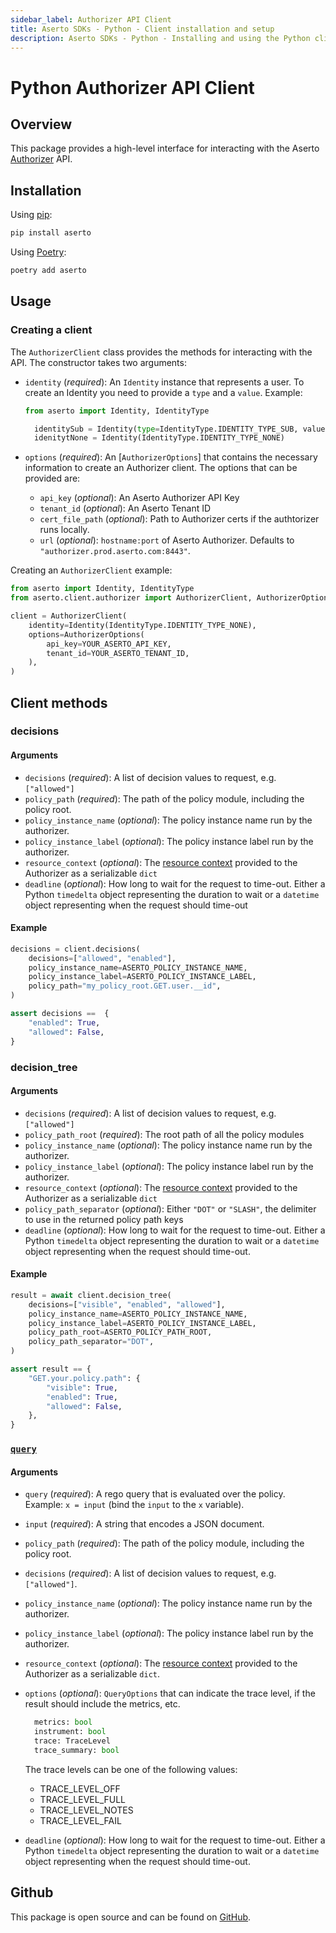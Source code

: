 ```yaml
---
sidebar_label: Authorizer API Client
title: Aserto SDKs - Python - Client installation and setup
description: Aserto SDKs - Python - Installing and using the Python client
---
```


# Python Authorizer API Client

## Overview

This package provides a high-level interface for interacting with the Aserto [Authorizer](/docs/authorizer-guide/overview) API.

## Installation

Using [pip](https://pip.pypa.io):

```sh
pip install aserto
```

Using [Poetry](https://python-poetry.org):

```sh
poetry add aserto
```

## Usage

### Creating a client

The `AuthorizerClient` class provides the methods for interacting with the API. The constructor takes
two arguments:

- `identity` (_required_): An `Identity` instance that represents a user. To create an Identity you need to provide a `type` and a `value`. Example:

  ```py
  from aserto import Identity, IdentityType

    identitySub = Identity(type=IdentityType.IDENTITY_TYPE_SUB, value=identity)
    idenitytNone = Identity(IdentityType.IDENTITY_TYPE_NONE)
  ```
- `options` (_required_): An [`AuthorizerOptions`] that contains the necessary information to create an Authorizer client. The options that can be provided are:
    - `api_key` (_optional_): An Aserto Authorizer API Key
    - `tenant_id` (_optional_): An Aserto Tenant ID
    - `cert_file_path` (_optional_): Path to Authorizer certs if the authtorizer runs locally.
    - `url` (_optional_): `hostname:port` of Aserto Authorizer. Defaults to `"authorizer.prod.aserto.com:8443"`.

Creating an `AuthorizerClient` example:
```py
from aserto import Identity, IdentityType
from aserto.client.authorizer import AuthorizerClient, AuthorizerOptions

client = AuthorizerClient(
    identity=Identity(IdentityType.IDENTITY_TYPE_NONE),
    options=AuthorizerOptions(
        api_key=YOUR_ASERTO_API_KEY,
        tenant_id=YOUR_ASERTO_TENANT_ID,
    ),
)
```

## Client methods

### decisions

#### Arguments

- `decisions` (_required_): A list of decision values to request, e.g. `["allowed"]`
- `policy_path` (_required_): The path of the policy module, including the policy root.
- `policy_instance_name` (_optional_): The policy instance name run by the authorizer.
- `policy_instance_label` (_optional_): The policy instance label run by the authorizer.
- `resource_context` (_optional_): The [resource context](/docs/authorizer-guide/resource-context) provided to the Authorizer as a serializable `dict`
- `deadline` (_optional_): How long to wait for the request to time-out.
  Either a Python `timedelta` object representing the duration to wait or a `datetime` object
  representing when the request should time-out

#### Example

```py
decisions = client.decisions(
    decisions=["allowed", "enabled"],
    policy_instance_name=ASERTO_POLICY_INSTANCE_NAME,
    policy_instance_label=ASERTO_POLICY_INSTANCE_LABEL,
    policy_path="my_policy_root.GET.user.__id",
)

assert decisions ==  {
    "enabled": True,
    "allowed": False,
}
```

### decision_tree

#### Arguments

- `decisions` (_required_): A list of decision values to request, e.g. `["allowed"]`
- `policy_path_root` (_required_): The root path of all the policy modules
- `policy_instance_name` (_optional_): The policy instance name run by the authorizer.
- `policy_instance_label` (_optional_): The policy instance label run by the authorizer.
- `resource_context` (_optional_): The [resource context](/docs/authorizer-guide/resource-context) provided to the Authorizer as a serializable `dict`
- `policy_path_separator` (_optional_): Either `"DOT"` or `"SLASH"`, the delimiter to use in the returned policy path keys
- `deadline` (_optional_): How long to wait for the request to time-out.
  Either a Python `timedelta` object representing the duration to wait or a `datetime` object
  representing when the request should time-out.

#### Example

```py
result = await client.decision_tree(
    decisions=["visible", "enabled", "allowed"],
    policy_instance_name=ASERTO_POLICY_INSTANCE_NAME,
    policy_instance_label=ASERTO_POLICY_INSTANCE_LABEL,
    policy_path_root=ASERTO_POLICY_PATH_ROOT,
    policy_path_separator="DOT",
)

assert result == {
    "GET.your.policy.path": {
        "visible": True,
        "enabled": True,
        "allowed": False,
    },
}
```

### [`query`](/docs/authorizer-guide/query)

#### Arguments

- `query` (_required_): A rego query that is evaluated over the policy. Example: `x = input` (bind the `input` to the `x` variable).
- `input` (_required_): A string that encodes a JSON document.
- `policy_path` (_required_): The path of the policy module, including the policy root.
- `decisions` (_required_): A list of decision values to request, e.g. `["allowed"]`.
- `policy_instance_name` (_optional_): The policy instance name run by the authorizer.
- `policy_instance_label` (_optional_): The policy instance label run by the authorizer.
- `resource_context` (_optional_): The [resource context](/docs/authorizer-guide/resource-context) provided to the Authorizer as a serializable `dict`.
- `options` (_optional_): `QueryOptions` that can indicate the trace level, if the result should include the metrics, etc.
  ```py
    metrics: bool
    instrument: bool
    trace: TraceLevel
    trace_summary: bool
  ```
  The trace levels can be one of the following values:

  - TRACE_LEVEL_OFF
  - TRACE_LEVEL_FULL
  - TRACE_LEVEL_NOTES
  - TRACE_LEVEL_FAIL
- `deadline` (_optional_): How long to wait for the request to time-out.
  Either a Python `timedelta` object representing the duration to wait or a `datetime` object
  representing when the request should time-out.

## Github

This package is open source and can be found on [GitHub](https://github.com/aserto-dev/aserto-python/tree/main).
